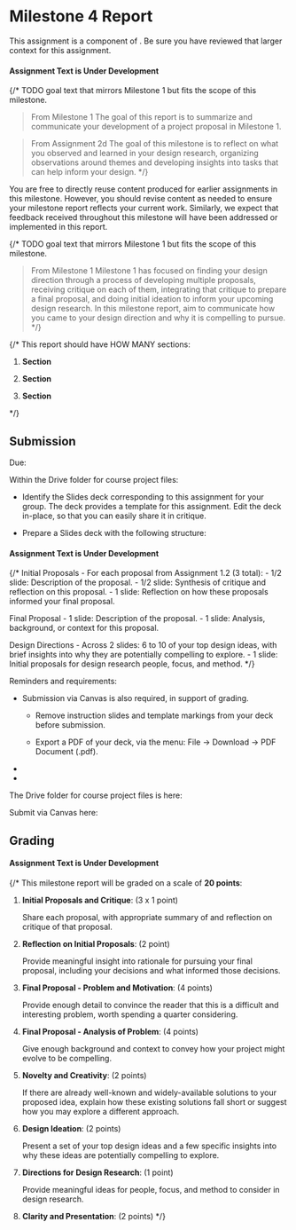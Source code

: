 
# Milestone 4 Report

<UnderDevelopment display={true} />

This assignment is a component of <SiteLink linkKey={SiteLinks.milestone_4_top}/>.
Be sure you have reviewed that larger context for this assignment.

<Alert severity="warning">
<h4 style={{marginTop: 0}}>Assignment Text is Under Development</h4>

{/*
TODO goal text that mirrors Milestone 1 but fits the scope of this milestone.

> From Milestone 1
The goal of this report is to summarize and communicate your development of a project proposal in Milestone 1.

> From Assignment 2d
The goal of this milestone is to reflect on what you observed and learned in your design research,
organizing observations around themes and developing insights into tasks that can help inform your design.
*/}

You are free to directly reuse content produced for earlier assignments in this milestone.
However, you should revise content as needed to ensure your milestone report reflects your current work.
Similarly, we expect that feedback received throughout this milestone will have been addressed or implemented in this report.

{/*
TODO goal text that mirrors Milestone 1 but fits the scope of this milestone.

> From Milestone 1
Milestone 1 has focused on finding your design direction through a process of
developing multiple proposals,
receiving critique on each of them,
integrating that critique to prepare a final proposal,
and doing initial ideation to inform your upcoming design research.
In this milestone report, aim to communicate how you came to your design direction and why it is compelling to pursue.
*/}

{/*
This report should have HOW MANY sections:

1. __Section__

2. __Section__

3. __Section__

*/}

</Alert>

## Submission

Due: <AssignmentDueDateTime assignmentKey={calendarData.assignments.milestone_4_report} />

Within the Drive folder for course project files:

- Identify the Slides deck corresponding to this assignment for your group.
  The deck provides a template for this assignment.
  Edit the deck in-place, so that you can easily share it in critique.

- Prepare a Slides deck with the following structure:

<Alert severity="warning">
<h4 style={{marginTop: 0}}>Assignment Text is Under Development</h4>

{/*
  Initial Proposals
    - For each proposal from Assignment 1.2 (3 total):
      - 1/2 slide: Description of the proposal.
      - 1/2 slide: Synthesis of critique and reflection on this proposal.
    - 1 slide: Reflection on how these proposals informed your final proposal.

  Final Proposal
    - 1 slide: Description of the proposal.
    - 1 slide: Analysis, background, or context for this proposal.

  Design Directions
    - Across 2 slides: 6 to 10 of your top design ideas,
      with brief insights into why they are potentially compelling to explore.
    - 1 slide: Initial proposals for design research people, focus, and method.
*/}

</Alert>

Reminders and requirements:

- Submission via Canvas is also required, in support of grading.
  - Remove instruction slides and template markings from your deck before submission.

  - Export a PDF of your deck, via the menu: File -> Download -> PDF Document (.pdf).

- <GroupAssignment />
- <ContributionStatementReference />

The Drive folder for course project files is here:

<CourseDataLink linkKey={courseData.linkDriveProjectFiles} outerComponent="p"/>

Submit via Canvas here:

<AssignmentSubmitCanvasLink assignmentKey={calendarData.assignments.milestone_4_report} />

## Grading

<Alert severity="warning">
<h4 style={{marginTop: 0}}>Assignment Text is Under Development</h4>

{/*
This milestone report will be graded on a scale of __20 points__:

1. __Initial Proposals and Critique__: (3 x 1 point)

   Share each proposal, with appropriate summary of and reflection on critique of that proposal.

2. __Reflection on Initial Proposals__: (2 point)

   Provide meaningful insight into rationale for pursuing your final proposal,
   including your decisions and what informed those decisions.

3. __Final Proposal - Problem and Motivation__: (4 points)

   Provide enough detail to convince the reader that this is a difficult and interesting problem, worth spending a quarter considering.

4. __Final Proposal - Analysis of Problem__: (4 points)

   Give enough background and context to convey how your project might evolve to be compelling.

5. __Novelty and Creativity__: (2 points)

   If there are already well-known and widely-available solutions to your proposed idea,
   explain how these existing solutions fall short or suggest how you may explore a different approach.

6. __Design Ideation__: (2 points)

   Present a set of your top design ideas and
   a few specific insights into why these ideas are potentially compelling to explore.

7. __Directions for Design Research__: (1 point)

   Provide meaningful ideas for people, focus, and method to consider in design research.

8. __Clarity and Presentation__: (2 points)
*/}
</Alert>
